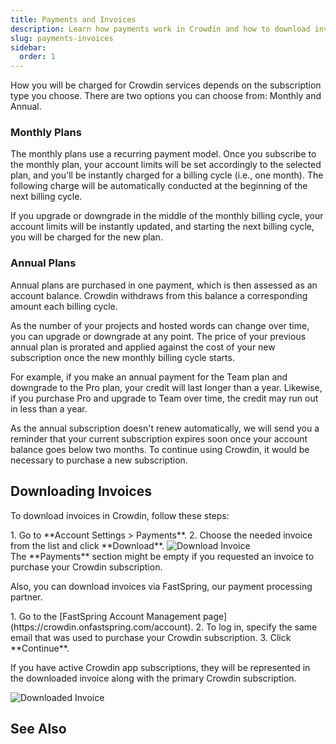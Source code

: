 ```yaml
---
title: Payments and Invoices
description: Learn how payments work in Crowdin and how to download invoices
slug: payments-invoices
sidebar:
  order: 1
---
```



How you will be charged for Crowdin services depends on the subscription type you choose. There are two options you can choose from: Monthly and Annual.

### Monthly Plans

The monthly plans use a recurring payment model. Once you subscribe to the monthly plan, your account limits will be set accordingly to the selected plan, and you'll be instantly charged for a billing cycle (i.e., one month). The following charge will be automatically conducted at the beginning of the next billing cycle. 

If you upgrade or downgrade in the middle of the monthly billing cycle, your account limits will be instantly updated, and starting the next billing cycle, you will be charged for the new plan.

### Annual Plans

Annual plans are purchased in one payment, which is then assessed as an account balance. Crowdin withdraws from this balance a corresponding amount each billing cycle.

As the number of your projects and hosted words can change over time, you can upgrade or downgrade at any point. The price of your previous annual plan is prorated and applied against the cost of your new subscription once the new monthly billing cycle starts.

For example, if you make an annual payment for the Team plan and downgrade to the Pro plan, your credit will last longer than a year.
Likewise, if you purchase Pro and upgrade to Team over time, the credit may run out in less than a year.

As the annual subscription doesn't renew automatically, we will send you a reminder that your current subscription expires soon once your account balance goes below two months. To continue using Crowdin, it would be necessary to purchase a new subscription.

## Downloading Invoices

To download invoices in Crowdin, follow these steps:

<Steps>
  1. Go to **Account Settings > Payments**.
  2. Choose the needed invoice from the list and click **Download**.
</Steps>

<Image src={downloadInvoice} alt="Download Invoice" />

<Aside>
  The **Payments** section might be empty if you requested an invoice to purchase your Crowdin subscription.
</Aside>

Also, you can download invoices via FastSpring, our payment processing partner.

<Steps>
  1. Go to the [FastSpring Account Management page](https://crowdin.onfastspring.com/account).
  2. To log in, specify the same email that was used to purchase your Crowdin subscription.
  3. Click **Continue**. 
</Steps>

If you have active Crowdin app subscriptions, they will be represented in the downloaded invoice along with the primary Crowdin subscription.

<Image src={downloadedInvoice} alt="Downloaded Invoice" />

## See Also

<CardGrid>
  <LinkCard
    title="Pricing page"
    description="Plans, Pricing, and Free Trial."
    href="https://crowdin.com/pricing"
    target="_blank"
  />
  <LinkCard
    title="Changing Subscription Plan"
    description="Upgrade or downgrade your subscription plan."
    href="/changing-subscription-plan/"
  />
  <LinkCard
    title="App Subscriptions"
    description="Learn how to subscribe to paid apps in Crowdin Store."
    href="/app-subscriptions/"
  />
  <LinkCard
    title="Billing Settings"
    description="Update your billing information and payment method."
    href="/billing-settings/"
  />
</CardGrid>
